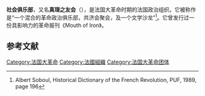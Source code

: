 '''社会俱乐部'''，又名'''真理之友会'''（{{lang-fr|Amis de la Verité}}），是法国大革命时期的法国政治组织。它被称作是“一个混合的革命政治俱乐部，共济会聚会，及一个文学沙龙”<ref>Albert Soboul, Historical Dictionary of the French Revolution, PUF, 1989, page 196</ref>。它曾发行过一份具影响力的革命报刊《Mouth of Iron》。

==参考文献==
{{reflist}}

{{法国小作品}}
[[Category:法国大革命|Category:法国大革命]]
[[Category:法國組織|Category:法國組織]]
[[Category:法国大革命团体|Category:法国大革命团体]]